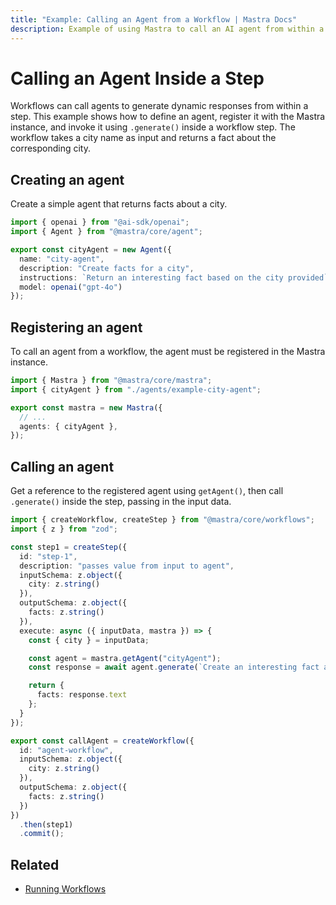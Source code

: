 ```yaml
---
title: "Example: Calling an Agent from a Workflow | Mastra Docs"
description: Example of using Mastra to call an AI agent from within a workflow step.
---
```


# Calling an Agent Inside a Step

Workflows can call agents to generate dynamic responses from within a step. This example shows how to define an agent, register it with the Mastra instance, and invoke it using `.generate()` inside a workflow step. The workflow takes a city name as input and returns a fact about the corresponding city.

## Creating an agent

Create a simple agent that returns facts about a city.

```typescript filename="src/mastra/agents/example-city-agent.ts" showLineNumbers copy
import { openai } from "@ai-sdk/openai";
import { Agent } from "@mastra/core/agent";

export const cityAgent = new Agent({
  name: "city-agent",
  description: "Create facts for a city",
  instructions: `Return an interesting fact based on the city provided`,
  model: openai("gpt-4o")
});
```

## Registering an agent

To call an agent from a workflow, the agent must be registered in the Mastra instance.

```typescript filename="src/mastra/index.ts" showLineNumbers copy
import { Mastra } from "@mastra/core/mastra";
import { cityAgent } from "./agents/example-city-agent";

export const mastra = new Mastra({
  // ...
  agents: { cityAgent },
});
```

## Calling an agent

Get a reference to the registered agent using `getAgent()`, then call `.generate()` inside the step, passing in the input data.

```typescript filename="src/mastra/workflows/example-call-agent.ts" showLineNumbers copy
import { createWorkflow, createStep } from "@mastra/core/workflows";
import { z } from "zod";

const step1 = createStep({
  id: "step-1",
  description: "passes value from input to agent",
  inputSchema: z.object({
    city: z.string()
  }),
  outputSchema: z.object({
    facts: z.string()
  }),
  execute: async ({ inputData, mastra }) => {
    const { city } = inputData;

    const agent = mastra.getAgent("cityAgent");
    const response = await agent.generate(`Create an interesting fact about ${city}`);

    return {
      facts: response.text
    };
  }
});

export const callAgent = createWorkflow({
  id: "agent-workflow",
  inputSchema: z.object({
    city: z.string()
  }),
  outputSchema: z.object({
    facts: z.string()
  })
})
  .then(step1)
  .commit();
```

## Related

- [Running Workflows](./running-workflows.mdx)
